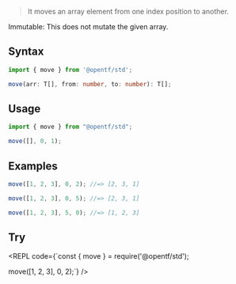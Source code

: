 
> It moves an array element from one index position to another.

<Callout emoji="✅" type="info">
Immutable: This does not mutate the given array.
</Callout>

## Syntax

```ts
import { move } from '@opentf/std';

move(arr: T[], from: number, to: number): T[];
```

## Usage

```ts
import { move } from "@opentf/std";

move([], 0, 1);
```

## Examples

```ts
move([1, 2, 3], 0, 2); //=> [2, 3, 1]

move([1, 2, 3], 0, 5); //=> [2, 3, 1]

move([1, 2, 3], 5, 0); //=> [1, 2, 3]
```

## Try

<REPL code={`const { move } = require('@opentf/std');

move([1, 2, 3], 0, 2);`} />
